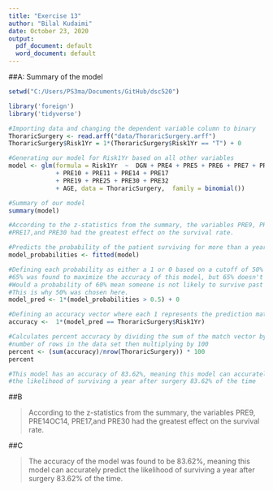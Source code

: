```yaml
---
title: "Exercise 13"
author: "Bilal Kudaimi"
date: October 23, 2020
output:
  pdf_document: default
  word_document: default
---
```


##A: Summary of the model

```r

setwd("C:/Users/PS3ma/Documents/GitHub/dsc520")

library('foreign')
library('tidyverse')

#Importing data and changing the dependent variable column to binary
ThoraricSurgery <- read.arff("data/ThoraricSurgery.arff")
ThoraricSurgery$Risk1Yr = 1*(ThoraricSurgery$Risk1Yr == "T") + 0

#Generating our model for Risk1Yr based on all other variables
model <- glm(formula = Risk1Yr  ~  DGN + PRE4 + PRE5 + PRE6 + PRE7 + PRE8 + PRE9
             + PRE10 + PRE11 + PRE14 + PRE17 
             + PRE19 + PRE25 + PRE30 + PRE32 
             + AGE, data = ThoraricSurgery,  family = binomial())

#Summary of our model
summary(model)

#According to the z-statistics from the summary, the variables PRE9, PRE14OC14,
#PRE17,and PRE30 had the greatest effect on the survival rate.

#Predicts the probability of the patient surviving for more than a year after surgery
model_probabilities <- fitted(model)

#Defining each probability as either a 1 or 0 based on a cutoff of 50%
#65% was found to maximize the accuracy of this model, but 65% doesn't make sense.
#Would a probability of 60% mean someone is not likely to survive past a year? 
#This is why 50% was chosen here.
model_pred <- 1*(model_probabilities > 0.5) + 0

#Defining an accuracy vector where each 1 represents the prediction matching the actual data
accuracy <-  1*(model_pred == ThoraricSurgery$Risk1Yr)

#Calculates percent accuracy by dividing the sum of the match vector by the
#number of rows in the data set then multiplying by 100
percent <- (sum(accuracy)/nrow(ThoraricSurgery)) * 100
percent

#This model has an accuracy of 83.62%, meaning this model can accurately predict
#the likelihood of surviving a year after surgery 83.62% of the time

```

##B

>According to the z-statistics from the summary, the variables PRE9, PRE14OC14, PRE17,and PRE30 had the greatest effect on the survival rate. 

##C

>The accuracy of the model was found to be 83.62%, meaning this model can accurately predict the likelihood of surviving a year after surgery 83.62% of the time.